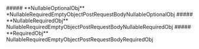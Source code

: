 
<Collapsible>
    ##### **NullableOptionalObj** *NullableRequiredEmptyObjectPostRequestBodyNullableOptionalObj
    <Collapsible.Break/>
    <NullableRequiredEmptyObjectPostRequestBodyNullableOptionalObj/>
</Collapsible>

<Collapsible>
    ##### **NullableRequiredObj** NullableRequiredEmptyObjectPostRequestBodyNullableRequiredObj
    <Collapsible.Break/>
    <NullableRequiredEmptyObjectPostRequestBodyNullableRequiredObj/>
</Collapsible>

<Collapsible>
    ##### **RequiredObj** NullableRequiredEmptyObjectPostRequestBodyRequiredObj
    <Collapsible.Break/>
    <NullableRequiredEmptyObjectPostRequestBodyRequiredObj/>
</Collapsible>

